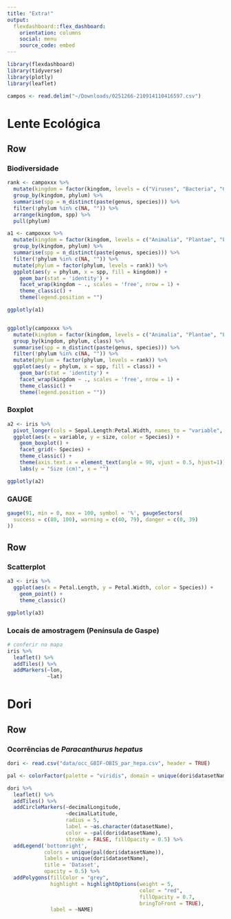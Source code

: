 ```yaml
---
title: "Extra!"
output: 
  flexdashboard::flex_dashboard:
    orientation: columns
    social: menu
    source_code: embed
---
```


```r
library(flexdashboard)
library(tidyverse)
library(plotly)
library(leaflet)

campos <- read.delim("~/Downloads/0251266-210914110416597.csv")
```

# Lente Ecológica

## Row

### Biodiversidade

```r

rank <- campoxxx %>% 
  mutate(kingdom = factor(kingdom, levels = c("Viruses", "Bacteria", "Chromista", "Fungi", "Plantae", "Animalia", "incertae sedis"))) %>% 
  group_by(kingdom, phylum) %>% 
  summarise(spp = n_distinct(paste(genus, species))) %>% 
  filter(!phylum %in% c(NA, "")) %>% 
  arrange(kingdom, spp) %>% 
  pull(phylum)

a1 <- campoxxx %>% 
  mutate(kingdom = factor(kingdom, levels = c("Animalia", "Plantae", "Fungi", "Chromista", "Bacteria", "Viruses", "incertae sedis"))) %>% 
  group_by(kingdom, phylum) %>% 
  summarise(spp = n_distinct(paste(genus, species))) %>% 
  filter(!phylum %in% c(NA, "")) %>% 
  mutate(phylum = factor(phylum, levels = rank)) %>% 
  ggplot(aes(y = phylum, x = spp, fill = kingdom)) +
    geom_bar(stat = 'identity') +
    facet_wrap(kingdom ~ ., scales = 'free', nrow = 1) +
    theme_classic() +
    theme(legend.position = "")

ggplotly(a1)


ggplotly(campoxxx %>% 
  mutate(kingdom = factor(kingdom, levels = c("Animalia", "Plantae", "Fungi", "Chromista", "Bacteria", "Viruses", "incertae sedis"))) %>% 
  group_by(kingdom, phylum, class) %>% 
  summarise(spp = n_distinct(paste(genus, species))) %>% 
  filter(!phylum %in% c(NA, "")) %>% 
  mutate(phylum = factor(phylum, levels = rank)) %>% 
  ggplot(aes(y = phylum, x = spp, fill = class)) +
    geom_bar(stat = 'identity') +
    facet_wrap(kingdom ~ ., scales = 'free', nrow = 1) +
    theme_classic() +
    theme(legend.position = ""))
```

### Boxplot

```r
a2 <- iris %>% 
  pivot_longer(cols = Sepal.Length:Petal.Width, names_to = "variable", values_to = "size") %>% 
  ggplot(aes(x = variable, y = size, color = Species)) +
    geom_boxplot() +
    facet_grid(~ Species) +
    theme_classic() +
    theme(axis.text.x = element_text(angle = 90, vjust = 0.5, hjust=1)) +
    labs(y = "Size (cm)", x = "")

ggplotly(a2)

```

### GAUGE

```r
gauge(91, min = 0, max = 100, symbol = '%', gaugeSectors(
  success = c(80, 100), warning = c(40, 79), danger = c(0, 39)
))
```


## Row

### Scatterplot
```r

a3 <- iris %>% 
  ggplot(aes(x = Petal.Length, y = Petal.Width, color = Species)) +
    geom_point() +
    theme_classic()

ggplotly(a3)

```


### Locais de amostragem (Península de Gaspe) 

```r
# conferir no mapa
iris %>% 
  leaflet() %>% 
  addTiles() %>% 
  addMarkers(~lon,
             ~lat)
```

# Dori

## Row

### Ocorrências de *Paracanthurus hepatus*

```r

dori <- read.csv("data/occ_GBIF-OBIS_par_hepa.csv", header = TRUE)

pal <- colorFactor(palette = "viridis", domain = unique(dori$datasetName))

dori %>% 
  leaflet() %>% 
  addTiles() %>% 
  addCircleMarkers(~decimalLongitude,
                   ~decimalLatitude,
                   radius = 5,
                   label = ~as.character(datasetName),
                   color = ~pal(dori$datasetName),
                   stroke = FALSE, fillOpacity = 0.5) %>% 
  addLegend('bottomright', 
            colors = unique(pal(dori$datasetName)), 
            labels = unique(dori$datasetName),
            title = 'Dataset',
            opacity = 0.5) %>% 
  addPolygons(fillColor = "grey",
              highlight = highlightOptions(weight = 5,
                                           color = "red",
                                           fillOpacity = 0.7,
                                           bringToFront = TRUE),
              label = ~NAME)

```